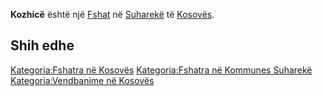 {{Fshat në Kosovës
 | Emri                = Kozhicë
| sqi_N_name = Kozhicë
| sqi_N_FULL_NAME_RO = Kozhicë
| sqi_N_FULL_NAME_ND_RO = Kozhice
| sqi_N_SORT_NAME_RG = KOZHICE
| sqi_N_FULL_NAME_RG = Kozhicë
| sqi_N_FULL_NAME_ND_RG = Kozhice
| sqi_V_name = Kozhic
| sqi_V_FULL_NAME_RO = Kozhic
| sqi_V_FULL_NAME_ND_RO = Kozhic
| sqi_V_SORT_NAME_RG = KOZHIC
| sqi_V_FULL_NAME_RG = Kozhic
| sqi_V_FULL_NAME_ND_RG = Kozhic
| srp_N_name = Kožica
| srp_N_FULL_NAME_RO = Kožica
| srp_N_FULL_NAME_ND_RO = Kozica
| srp_N_SORT_NAME_RG = KOZICA
| srp_N_FULL_NAME_RG = Kožica
| srp_N_FULL_NAME_ND_RG = Kozica
| srp_NS_name = Кожица
| srp_NS_FULL_NAME_RO = Кожица
| srp_NS_FULL_NAME_ND_RO = Кожица
| srp_NS_SORT_NAME_RG = КОЖИЦА
| srp_NS_FULL_NAME_RG = Кожица
| srp_NS_FULL_NAME_ND_RG = Кожица
| srp_V_name = Kožince
| srp_V_FULL_NAME_RO = Kožince
| srp_V_FULL_NAME_ND_RO = Kozince
| srp_V_SORT_NAME_RG = KOZINCE
| srp_V_FULL_NAME_RG = Kožince
| srp_V_FULL_NAME_ND_RG = Kozince

 | Emri (Rasa dhanore) = 
 | Figura              = 
 | Shteti              = Kosovo
 | Komuna              = Suharekë
 | Kodi postar         = 
 | Sipërfaqja          = 

 | Popullsia           = 

 | Regj. i popullsisë  = 
 | Dend. e popullsisë  = 
 | Faqja zyrtare       = 
 <!--- Koordinatat ----> 
 | Gjerësia            = 42.73
 | Gjatësia            = 20.905833
 | Lartësia            = 
}}
'''Kozhicë''' është një [[Fshat]] në [[Suharekë]] të [[Kosovës]].

<!-- == Gjeografia == -->
<!-- == Historia == -->
<!-- == Demografia == -->
== Shih edhe ==
{{Komuna Suharekë}}
{{Kosovo-Administrata-Cung}}

[[Kategoria:Fshatra në Kosovës]]
[[Kategoria:Fshatra në Kommunes Suharekë]]
[[Kategoria:Vendbanime në Kosovës]]